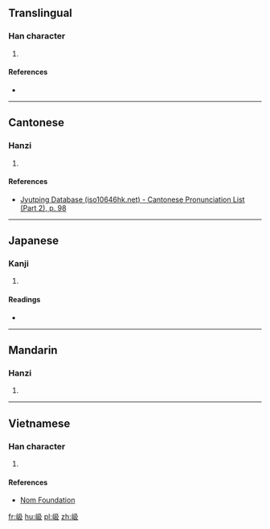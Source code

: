 ==Translingual==

===Han character===
{{Han char|rn=46|rad=山|as=04|sn=7|four=27247|canj=山弓竹水 (UNHE), X山弓竹水 (XUNHE)|ids=⿰山及}}

# {{defn|Han|sort=山04}}

====References====
* {{Han ref|kx=0308.170|dkj=07928|dj=0607.340|hdz=10764.180|uh=5C8B|ud=23691|bh=CAC3|bd=51907}}

----

==Cantonese==

===Hanzi===
{{yue-hanzi|jyut=[[ngap6]], [[ap6]]|y=ngap6, ap6}}

# {{defn|lang=yue|sort=山04}}

====References====
* [http://www.iso10646hk.net/jp/document/download.jsp Jyutping Database (iso10646hk.net) - Cantonese Pronunciation List (Part 2), p. 98]

----

==Japanese==

===Kanji===
{{ja-kanji|grade=|rs=山04}}

# {{defn|lang=ja|sort=山04}}

====Readings====
* {{ja-readings|on=[[ごう]] (gō)|kun=}}

----

==Mandarin==

===Hanzi===
{{cmn-hanzi|pin=[[è]] ([[e4]])|wg=o<sup>4</sup>}}

# {{defn|lang=cmn|sort=山04}}

----

==Vietnamese==

===Han character===
{{vi-readings|rs=山04| hanviet = gập}}

# {{defn|lang=vi|sort=山04}}

====References====
*[http://nomfoundation.org/common/nom_details.php?codepoint=5c8b Nom Foundation]

[[fr:岋]]
[[hu:岋]]
[[pl:岋]]
[[zh:岋]]